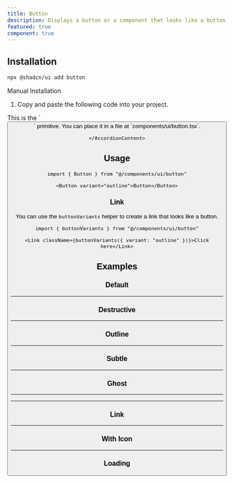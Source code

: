 ```yaml
---
title: Button
description: Displays a button or a component that looks like a button.
featured: true
component: true
---
```


<ComponentExample src="/components/examples/button/demo.tsx">
  <ButtonDemo />
</ComponentExample>

## Installation

```bash
npx @shadcn/ui add button
```

<Accordion type="single" collapsible>
  <AccordionItem value="manual-installation">
    <AccordionTrigger>Manual Installation</AccordionTrigger>
    <AccordionContent>

1. Copy and paste the following code into your project.

<ComponentSource src="/components/ui/button.tsx" />

<Callout>
  This is the `<Button />` primitive. You can place it in a file at
  `components/ui/button.tsx`.
</Callout>

    </AccordionContent>

  </AccordionItem>
</Accordion>

## Usage

```tsx
import { Button } from "@/components/ui/button"
```

```tsx
<Button variant="outline">Button</Button>
```

### Link

You can use the `buttonVariants` helper to create a link that looks like a button.

```tsx
import { buttonVariants } from "@/components/ui/button"
```

```tsx
<Link className={buttonVariants({ variant: "outline" })}>Click here</Link>
```

## Examples

### Default

<ComponentExample src="/components/examples/button/demo.tsx">
  <ButtonDemo />
</ComponentExample>

---

### Destructive

<ComponentExample src="/components/examples/button/destructive.tsx">
  <ButtonDestructive />
</ComponentExample>

---

### Outline

<ComponentExample src="/components/examples/button/outline.tsx">
  <ButtonOutline />
</ComponentExample>

---

### Subtle

<ComponentExample src="/components/examples/button/subtle.tsx">
  <ButtonSubtle />
</ComponentExample>

---

### Ghost

<ComponentExample src="/components/examples/button/ghost.tsx">
  <ButtonGhost />
</ComponentExample>

---

---

### Link

<ComponentExample src="/components/examples/button/link.tsx">
  <ButtonLink />
</ComponentExample>

---

### With Icon

<ComponentExample src="/components/examples/button/with-icon.tsx">
  <ButtonWithIcon />
</ComponentExample>

---

### Loading

<ComponentExample src="/components/examples/button/loading.tsx">
  <ButtonLoading />
</ComponentExample>
